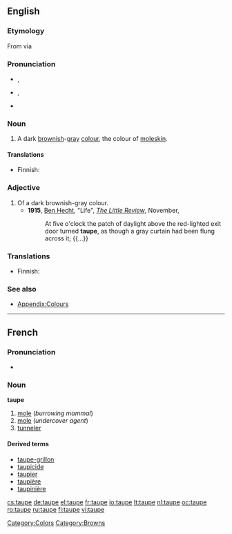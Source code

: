 ==English==

===Etymology===
From {{etyl|la|en}} {{term|talpa||lang=la|[[mole]]}} via {{etyl|fro|en}} {{term|taupe|lang=fr}}

===Pronunciation===
* {{a|UK}} {{IPA|/təʊp/}}, {{SAMPA|/t@Up/}}
* {{a|US}} {{IPA|/toʊp/}}, {{SAMPA|/toUp/}}
* {{audio|en-us-taupe.ogg|Audio (US)}}

===Noun===
{{en-noun}}

#A dark [[brown]]ish-[[gray]] [[color|colour]], the colour of [[moleskin]].
#:{{colour panel|2=483C32}}

====Translations====
{{trans-top|a dark brownish-gray colour}}
*Finnish: {{t-|fi|ruskeanharmaa}}
{{trans-mid}}
{{trans-bottom}}

===Adjective===
{{en-adj}}
# Of a dark brownish-gray colour.
#*'''1915''', [[w:Ben Hecht|Ben Hecht]], "Life", ''[[w:The Little Review|The Little Review]]'', November,
#*:At five o'clock the patch of daylight above the red-lighted exit door turned '''taupe''', as though a gray curtain had been flung across it; {{...}}

===Translations===
{{trans-top|of a dark brownish-gray colour}}
*Finnish: {{t-|fi|ruskeanharmaa}}
{{trans-mid}}
{{trans-bottom}}

===See also===
*[[Appendix:Colours]]

[[Category:Colors]]
[[Category:Browns]]

----

==French==

===Pronunciation===
*{{audio|Fr-taupe-ca-Montréal.ogg|audio (CA)}}

===Noun===
'''taupe'''
# [[mole]] (''burrowing mammal'')
# [[mole]] (''undercover agent'')
# [[tunneler]]

====Derived terms====
* [[taupe-grillon]]
* [[taupicide]]
* [[taupier]]
* [[taupière]]
* [[taupinière]]

[[cs:taupe]]
[[de:taupe]]
[[el:taupe]]
[[fr:taupe]]
[[io:taupe]]
[[lt:taupe]]
[[nl:taupe]]
[[oc:taupe]]
[[ro:taupe]]
[[ru:taupe]]
[[fi:taupe]]
[[vi:taupe]]